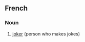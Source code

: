 ==French==

===Noun===
{{infl|fr|noun|g=m}}

# [[joker]] (person who makes jokes)

{{tbot entry|French|joker|2007|November}}